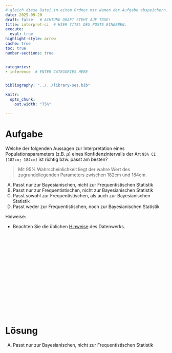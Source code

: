 ```yaml
---
# gleich diese Datei in einem Ordner mit Namen der Aufgabe abspeichern!
date: 2025-09-20
draft: false   # ACHTUNG DRAFT STEHT AUF TRUE!
title: interpret-ci  # HIER TITEL DES POSTS EINGEBEN.
execute: 
  eval: true 
highlight-style: arrow 
cache: true
toc: true
number-sections: true


categories:
- inference  # ENTER CATEGORIES HERE


bibliography: "../../library-ses.bib"

knitr:
  opts_chunk:
    out.width: "75%"

---
```






# Aufgabe 

Welche der folgenden Aussagen zur Interpretation eines Populationsparameters (z.B. $\mu$) eines Konfidenzintervalls der Art `95% CI [182cm; 184cm]` ist richtig bzw. passt am besten?


> Mit 95% Wahrscheinlichkeit liegt der wahre Wert des zugrundeliegenden Parameters zwischen 182cm und 184cm.



A) Passt nur zur Bayesianischen, nicht zur Frequentistischen Statistik
B) Passt nur zur Frequentistischen, nicht zur Bayesianischen Statistik
C) Passt sowohl zur Frequentistischen, als auch zur Bayesianischen Statistik
D) Passt weder zur Frequentistischen, noch zur Bayesianischen Statistik

Hinweise:


- Beachten Sie die üblichen [Hinweise](https://datenwerk.netlify.app/hinweise) des Datenwerks.


</br>
</br>
</br>

</br>
</br>
</br>

</br>
</br>
</br>

</br>
</br>
</br>











# Lösung 



A) Passt nur zur Bayesianischen, nicht zur Frequentistischen Statistik

